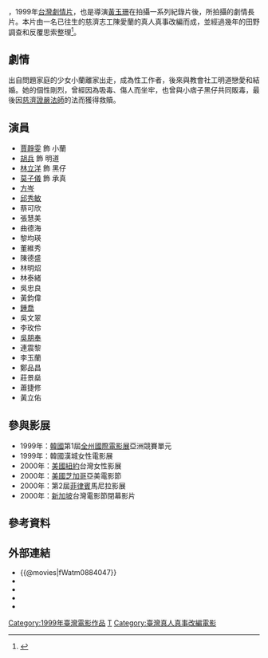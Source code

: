 {{Infobox Film
| color = #E6E6FA
| name                  = 真情狂愛
| original_name         = ''{{lang|en|Spring Cactus}}''
| image                 = Spring_Cactus_1999_film.jpg
| image_size            = 
| caption               = 《真情狂愛》DVD封面
| director              = [[黃玉珊_(導演)|黃玉珊]]
| producer              = 張時坤
| producer_2            = 姚幼舜、蔡登山
| writer                = [[黃玉珊_(導演)|黃玉珊]]、[[何昕明|何昕明]]
| screenplay            = 
| story                 = 陳美羿
| based on              = 
| narrator              = 
| production_supervisor = 
| starring              = [[賈靜雯|賈靜雯]]<br>胡　兵<br>林立洋
| music                 = 陳世興
| maintheme             = 
| opentheme             = 
| endtheme              = 
| cinematography        = 張致元
| editing               = 蕭汝冠
| sound                 = 
| studio                = 台灣電影文化事業股份有限公司<br>黑巨傳播事業股份有限公司
| distributor           = 昇龍數位科技股份有限公司
| released              = {{TWN}}：{{film date|1999|4|24}}
| issue date            = 2013年4月3日
| sec-title             = 
| rate                  = 
| runtime               = 110 分鐘
| country               = {{台灣電影產地}}
| language              = [[台灣國語|台灣國語]]、台語
| sarft_id              = 
| imdb_id               = tt0430827
| amg_id                = 
| budget                = 
| gross                 = 
}}

{{engname|《真情狂愛》|''Spring Cactus''}}，1999年[[台灣|台灣]][[劇情片|劇情片]]，也是導演[[黃玉珊_(導演)|黃玉珊]]在拍攝一系列紀錄片後，所拍攝的劇情長片。本片由一名已往生的慈濟志工陳愛蘭的真人真事改編而成，並經過幾年的田野調查和反覆思索整理<ref>{{Cite web |url=http://www.tungfilm.com.tw/storeview.php?shopid=HH-551 |title=東暉國際-懷舊經典電影-真情狂愛 |access-date=2013-10-11 |archive-date=2013-10-16 |archive-url=https://web.archive.org/web/20131016083000/http://www.tungfilm.com.tw/storeview.php?shopid=HH-551 |dead-url=yes }}</ref>。

==劇情==
出自問題家庭的少女小蘭離家出走，成為性工作者，後來與教會社工明道戀愛和結婚。她的個性剛烈，曾經因為吸毒、傷人而坐牢，也曾與小痞子黑仔共同販毒，最後因[[慈濟|慈濟]][[證嚴法師|證嚴法師]]的法而獲得救贖。 

==演員==
*[[賈靜雯|賈靜雯]] 飾 小蘭
*[[胡兵|胡兵]]    飾 明道
*[[林立洋|林立洋]] 飾 黑仔
*[[莫子儀|莫子儀]] 飾 承真
*[[方岑|方岑]]
*[[邱秀敏|邱秀敏]]
*蔡可欣
*張慧美
*曲德海
*黎均瑛
*董維秀
*陳德盛
*林明炤
*林泰緒
*吳忠良
*黃鈞偉
*[[鍾喬|鍾喬]]
*吳文翠
*李玫伶
*[[吳朋奉|吳朋奉]]
*連震黎
*李玉蘭
*鄭品昌
*莊景燊
*蕭捷修
*黃立佑

== 參與影展 ==
*1999年：[[韓國|韓國]]第1屆[[全州國際電影節|全州國際電影展]]亞洲競賽單元
*1999年：韓國漢城女性電影展
*2000年：[[美國|美國]][[紐約|紐約]]台灣女性影展
*2000年：[[美國|美國]][[芝加哥|芝加哥]]亞美電影節
*2000年：第2屆[[菲律賓|菲律賓]]馬尼拉影展
*2000年：[[新加坡|新加坡]]台灣電影節閉幕影片

==參考資料==
{{reflist}}

== 外部連結 ==
*{{@movies|fWatm0884047}}
*{{hkmdb title|16466}}
*{{douban}}
*{{Mtime|37349}}
*{{imdb title|0430827}}

[[Category:1999年臺灣電影作品|Category:1999年臺灣電影作品]]
[[Category:台灣劇情片|T]]
[[Category:臺灣真人真事改編電影|Category:臺灣真人真事改編電影]]